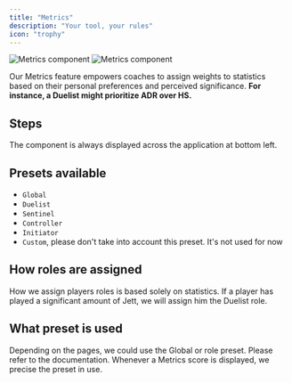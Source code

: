 ```yaml
---
title: "Metrics"
description: "Your tool, your rules"
icon: "trophy"
---
```


<Frame>
    <img
        className="block dark:hidden"
        src="./images/metrics/duelist.png"
        alt="Metrics component"
    />
    <img
        className="hidden dark:block"
        src="./images/metrics/duelist.png"
        alt="Metrics component"
    />
</Frame>

Our Metrics feature empowers coaches to assign weights to statistics based on their personal preferences and perceived
significance.
**For instance, a Duelist might prioritize ADR over HS.**

## Steps

The component is always displayed across the application at bottom left.

## Presets available
- `Global`
- `Duelist`
- `Sentinel`
- `Controller`
- `Initiator`
- `Custom`, please don't take into account this preset. It's not used for now

## How roles are assigned

How we assign players roles is based solely on statistics.
If a player has played a significant amount of Jett, we will assign him the Duelist role.

## What preset is used

Depending on the pages, we could use the Global or role preset.
Please refer to the documentation.
Whenever a Metrics score is displayed, we precise the preset in use.
